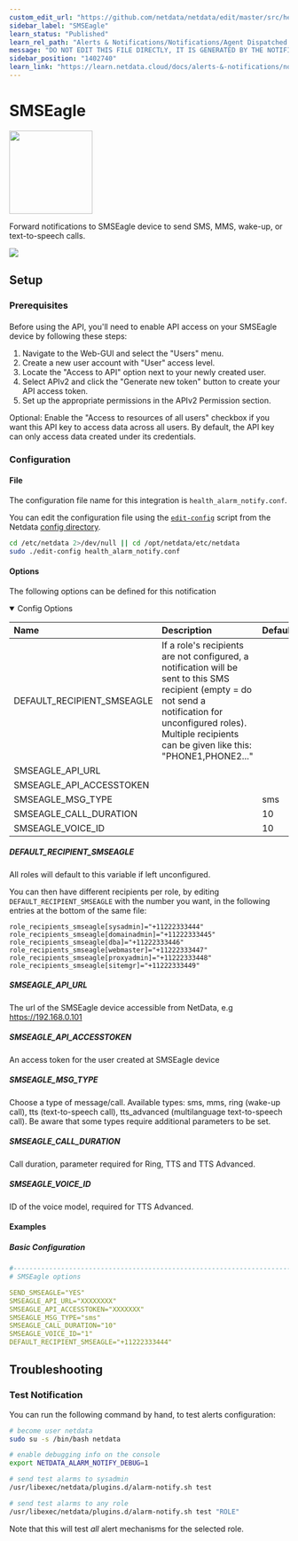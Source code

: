 ```yaml
---
custom_edit_url: "https://github.com/netdata/netdata/edit/master/src/health/notifications/smseagle/metadata.yaml"
sidebar_label: "SMSEagle"
learn_status: "Published"
learn_rel_path: "Alerts & Notifications/Notifications/Agent Dispatched Notifications"
message: "DO NOT EDIT THIS FILE DIRECTLY, IT IS GENERATED BY THE NOTIFICATION'S metadata.yaml FILE"
sidebar_position: "1402740"
learn_link: "https://learn.netdata.cloud/docs/alerts-&-notifications/notifications/agent-dispatched-notifications/smseagle"
---
```



# SMSEagle


<img src="https://netdata.cloud/img/smseagle.svg" width="150"/>


Forward notifications to SMSEagle device to send SMS, MMS, wake-up, or text-to-speech calls.



<img src="https://img.shields.io/badge/maintained%20by-Netdata-%2300ab44" />

## Setup

### Prerequisites

#### 

Before using the API, you'll need to enable API access on your SMSEagle device by following these steps:

1. Navigate to the Web-GUI and select the "Users" menu.
2. Create a new user account with "User" access level.
3. Locate the "Access to API" option next to your newly created user.
4. Select APIv2 and click the "Generate new token" button to create your API access token.
5. Set up the appropriate permissions in the APIv2 Permission section.

Optional: Enable the "Access to resources of all users" checkbox if you want this API key to access data across all users. By default, the API key can only access data created under its credentials.



### Configuration

#### File

The configuration file name for this integration is `health_alarm_notify.conf`.


You can edit the configuration file using the [`edit-config`](/docs/netdata-agent/configuration#edit-a-configuration-file-using-edit-config) script from the
Netdata [config directory](/docs/netdata-agent/configuration#the-netdata-config-directory).

```bash
cd /etc/netdata 2>/dev/null || cd /opt/netdata/etc/netdata
sudo ./edit-config health_alarm_notify.conf
```
#### Options

The following options can be defined for this notification

<details open>
<summary>Config Options</summary>

| Name | Description | Default | Required |
|:----|:-----------|:-------|:--------:|
| DEFAULT_RECIPIENT_SMSEAGLE | If a role's recipients are not configured, a notification will be sent to this SMS recipient (empty = do not send a notification for unconfigured roles). Multiple recipients can be given like this: "PHONE1,PHONE2..." |  | yes |
| SMSEAGLE_API_URL |  |  | yes |
| SMSEAGLE_API_ACCESSTOKEN |  |  | yes |
| SMSEAGLE_MSG_TYPE |  | sms | yes |
| SMSEAGLE_CALL_DURATION |  | 10 | yes |
| SMSEAGLE_VOICE_ID |  | 10 | yes |

##### DEFAULT_RECIPIENT_SMSEAGLE

All roles will default to this variable if left unconfigured.

You can then have different recipients per role, by editing `DEFAULT_RECIPIENT_SMSEAGLE` with the number you want, in the following entries at the bottom of the same file:
```
role_recipients_smseagle[sysadmin]="+11222333444"
role_recipients_smseagle[domainadmin]="+11222333445"
role_recipients_smseagle[dba]="+11222333446"
role_recipients_smseagle[webmaster]="+11222333447"
role_recipients_smseagle[proxyadmin]="+11222333448"
role_recipients_smseagle[sitemgr]="+11222333449"
```


##### SMSEAGLE_API_URL

The url of the SMSEagle device accessible from NetData, e.g https://192.168.0.101


##### SMSEAGLE_API_ACCESSTOKEN

An access token for the user created at SMSEagle device


##### SMSEAGLE_MSG_TYPE

Choose a type of message/call. Available types: sms, mms, ring (wake-up call), tts (text-to-speech call), tts_advanced (multilanguage text-to-speech call). Be aware that some types require additional parameters to be set.


##### SMSEAGLE_CALL_DURATION

Call duration, parameter required for Ring, TTS and TTS Advanced.


##### SMSEAGLE_VOICE_ID

ID of the voice model, required for TTS Advanced.


</details>

#### Examples

##### Basic Configuration



```yaml
#------------------------------------------------------------------------------
# SMSEagle options

SEND_SMSEAGLE="YES"
SMSEAGLE_API_URL="XXXXXXXX"
SMSEAGLE_API_ACCESSTOKEN="XXXXXXX"
SMSEAGLE_MSG_TYPE="sms"
SMSEAGLE_CALL_DURATION="10"
SMSEAGLE_VOICE_ID="1"
DEFAULT_RECIPIENT_SMSEAGLE="+11222333444"

```


## Troubleshooting

### Test Notification

You can run the following command by hand, to test alerts configuration:

```bash
# become user netdata
sudo su -s /bin/bash netdata

# enable debugging info on the console
export NETDATA_ALARM_NOTIFY_DEBUG=1

# send test alarms to sysadmin
/usr/libexec/netdata/plugins.d/alarm-notify.sh test

# send test alarms to any role
/usr/libexec/netdata/plugins.d/alarm-notify.sh test "ROLE"
```

Note that this will test _all_ alert mechanisms for the selected role.


